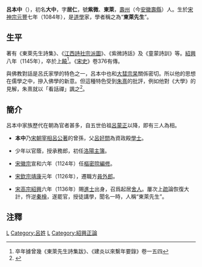 '''呂本中'''（{{bd|1084年||1145年||呂本中}}），初名'''大中'''，字'''居仁'''，號'''紫微'''、'''東萊'''，[[壽州|壽州]]（今[[安徽|安徽]][[壽縣|壽縣]]）人。生於[[宋神宗|宋神宗]][[元丰_(北宋)|元豐]]七年（1084年），是[[道學|道學]]家，學者稱之為“'''東萊先生'''”。

== 生平 ==
著有《東萊先生詩集》、《[[江西詩社宗派圖|江西詩社宗派圖]]》、《紫微詩話》及《童蒙詩訓》等。[[紹興|紹興]]八年（1145年），卒於[[上饒|上饒]]<ref>卒年據曾幾《東萊先生詩集跋》、《建炎以來繫年要錄》卷一五四</ref>。《[[宋史|宋史]]》卷376有傳。

與佛教對話是呂氏家學的特色之一，呂本中也和[[大慧宗杲|大彗宗杲]]關係密切。所以他的思想在儒學之中，摻入佛學的新意。但這種特色受到[[朱熹|朱熹]]的批評，例如他對《大學》的見解，朱熹就以「看話禪」諷之<ref>{{Cite journal|title=呂本中與佛教|author=蔣義斌|url=http://buddhism.lib.ntu.edu.tw/FULLTEXT/JR-BJ011/02_1.htm|journal=中國文化大學史學系 佛學研究中心學報|issue=2|doi=|others=|year=1997|volume=|page=155|pmid=|access-date=2018-11-27|archive-date=2020-12-18|archive-url=https://web.archive.org/web/20201218172222/http://buddhism.lib.ntu.edu.tw/FULLTEXT/JR-BJ011/02_1.htm|dead-url=no}}</ref>。

==簡介==

呂本中家族歷代在朝為官者甚多，自五世伯祖[[呂蒙正|呂蒙正]]以降，即有三人為相。
*'''本中'''乃[[宋朝|宋朝]][[宰相|宰相]][[呂公著|呂公著]]的曾孫，父[[呂好問|呂好問]]為資政殿[[學士|學士]]。

*少年以官蔭，授承務郎，初任[[洛陽|洛陽]][[主簿|主簿]]。

*[[宋徽宗|宋徽宗]]宣和六年（1124年）任[[樞密院|樞密院]][[編修|編修]]。

*[[宋欽宗|宋欽宗]][[靖康|靖康]]元年（1126年），遷職方[[員外郎|員外郎]]。

*[[宋高宗|宋高宗]][[紹興|紹興]]六年（1136年）賜[[進士|進士]]出身，召爲起居[[舍人|舍人]]。屢次上[[疏|疏]]論恢復大計，忤逆[[秦檜|秦檜]]，遂罷官，授徒講學，聞名一時，人稱“東萊先生”。

==注釋==
<div class="references-small">
<references />
</div>

{{Wikisource-author|呂本中}}

[[Category:宋朝人|L]]
[[Category:呂姓|Category:呂姓]]
[[Category:宋朝經學家|L]]
[[Category:紹興正論|Category:紹興正論]]